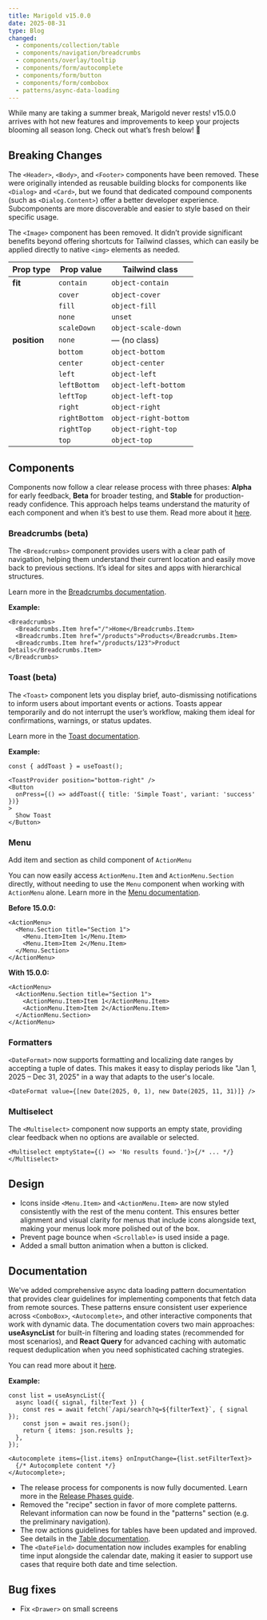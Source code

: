 ```yaml
---
title: Marigold v15.0.0
date: 2025-08-31
type: Blog
changed:
  - components/collection/table
  - components/navigation/breadcrumbs
  - components/overlay/tooltip
  - components/form/autocomplete
  - components/form/button
  - components/form/combobox
  - patterns/async-data-loading
---
```


While many are taking a summer break, Marigold never rests! v15.0.0 arrives with hot new features and improvements to keep your projects blooming all season long. Check out what’s fresh below! 🍉

## Breaking Changes

The `<Header>`, `<Body>`, and `<Footer>` components have been removed. These were originally intended as reusable building blocks for components like `<Dialog>` and `<Card>`, but we found that dedicated compound components (such as `<Dialog.Content>`) offer a better developer experience. Subcomponents are more discoverable and easier to style based on their specific usage.

The `<Image>` component has been removed. It didn’t provide significant benefits beyond offering shortcuts for Tailwind classes, which can easily be applied directly to native `<img>` elements as needed.

| Prop type    | Prop value    | Tailwind class        |
| ------------ | ------------- | --------------------- |
| **fit**      | `contain`     | `object-contain`      |
|              | `cover`       | `object-cover`        |
|              | `fill`        | `object-fill`         |
|              | `none`        | `unset`               |
|              | `scaleDown`   | `object-scale-down`   |
| **position** | `none`        | — (no class)          |
|              | `bottom`      | `object-bottom`       |
|              | `center`      | `object-center`       |
|              | `left`        | `object-left`         |
|              | `leftBottom`  | `object-left-bottom`  |
|              | `leftTop`     | `object-left-top`     |
|              | `right`       | `object-right`        |
|              | `rightBottom` | `object-right-bottom` |
|              | `rightTop`    | `object-right-top`    |
|              | `top`         | `object-top`          |

## Components

Components now follow a clear release process with three phases: **Alpha** for early feedback, **Beta** for broader testing, and **Stable** for production-ready confidence. This approach helps teams understand the maturity of each component and when it’s best to use them. Read more about it [here](/getting-started/release-phases).

### Breadcrumbs (beta)

The `<Breadcrumbs>` component provides users with a clear path of navigation, helping them understand their current location and easily move back to previous sections. It’s ideal for sites and apps with hierarchical structures.

Learn more in the [Breadcrumbs documentation](/components/navigation/breadcrumbs).

**Example:**

```tsx
<Breadcrumbs>
  <Breadcrumbs.Item href="/">Home</Breadcrumbs.Item>
  <Breadcrumbs.Item href="/products">Products</Breadcrumbs.Item>
  <Breadcrumbs.Item href="/products/123">Product Details</Breadcrumbs.Item>
</Breadcrumbs>
```

### Toast (beta)

The `<Toast>` component lets you display brief, auto-dismissing notifications to inform users about important events or actions. Toasts appear temporarily and do not interrupt the user’s workflow, making them ideal for confirmations, warnings, or status updates.

Learn more in the [Toast documentation](/components/overlay/toast).

**Example:**

```tsx
const { addToast } = useToast();

<ToastProvider position="bottom-right" />
<Button
  onPress={() => addToast({ title: 'Simple Toast', variant: 'success' })}
>
  Show Toast
</Button>
```

### Menu

Add item and section as child component of `ActionMenu`

You can now easily access `ActionMenu.Item` and `ActionMenu.Section` directly, without needing to use the `Menu` component when working with `ActionMenu` alone. Learn more in the [Menu documentation](/components/overlay/menu#actionmenu).

**Before 15.0.0:**

```tsx
<ActionMenu>
  <Menu.Section title="Section 1">
    <Menu.Item>Item 1</Menu.Item>
    <Menu.Item>Item 2</Menu.Item>
  </Menu.Section>
</ActionMenu>
```

**With 15.0.0:**

```tsx
<ActionMenu>
  <ActionMenu.Section title="Section 1">
    <ActionMenu.Item>Item 1</ActionMenu.Item>
    <ActionMenu.Item>Item 2</ActionMenu.Item>
  </ActionMenu.Section>
</ActionMenu>
```

### Formatters

`<DateFormat>` now supports formatting and localizing date ranges by accepting a tuple of dates. This makes it easy to display periods like "Jan 1, 2025 – Dec 31, 2025" in a way that adapts to the user's locale.

```tsx
<DateFormat value={[new Date(2025, 0, 1), new Date(2025, 11, 31)]} />
```

### Multiselect

The `<Multiselect>` component now supports an empty state, providing clear feedback when no options are available or selected.

```tsx
<Multiselect emptyState={() => 'No results found.'}>{/* ... */}</Multiselect>
```

## Design

- Icons inside `<Menu.Item>` and `<ActionMenu.Item>` are now styled consistently with the rest of the menu content. This ensures better alignment and visual clarity for menus that include icons alongside text, making your menus look more polished out of the box.
- Prevent page bounce when `<Scrollable>` is used inside a page.
- Added a small button animation when a button is clicked.

## Documentation

We've added comprehensive async data loading pattern documentation that provides clear guidelines for implementing components that fetch data from remote sources. These patterns ensure consistent user experience across `<ComboBox>`, `<Autocomplete>`, and other interactive components that work with dynamic data. The documentation covers two main approaches: **useAsyncList** for built-in filtering and loading states (recommended for most scenarios), and **React Query** for advanced caching with automatic request deduplication when you need sophisticated caching strategies.

You can read more about it [here](/patterns/async-data-loading).

**Example:**

```tsx
const list = useAsyncList({
  async load({ signal, filterText }) {
    const res = await fetch(`/api/search?q=${filterText}`, { signal });
    const json = await res.json();
    return { items: json.results };
  },
});

<Autocomplete items={list.items} onInputChange={list.setFilterText}>
  {/* Autocomplete content */}
</Autocomplete>;
```

- The release process for components is now fully documented. Learn more in the [Release Phases guide](/getting-started/release-phases).
- Removed the "recipe" section in favor of more complete patterns. Relevant information can now be found in the "patterns" section (e.g. the preliminary navigation).
- The row actions guidelines for tables have been updated and improved. See details in the [Table documentation](/components/collection/table#row-actions).
- The `<DateField>` documentation now includes examples for enabling time input alongside the calendar date, making it easier to support use cases that require both date and time selection.

## Bug fixes

- Fix `<Drawer>` on small screens
